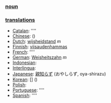 === [[noun]] ===

=== [[translation]]s ===

*[[Catalan]]: [[]] ''''
*[[Chinese]]: [[]] ()
*[[Dutch]]: [[wijsheidstand]] ''m''
*[[Finnish]]: [[viisaudenhammas]]
*[[French]]: [[]] ''''
*[[German]]: [[Weisheitszahn]] ''m''
*[[Indonesian]]: [[]]
*[[Interlingua]]: [[]]
*[[Japanese]]: [[親知らず]] (おやしらず, oya-shirazu)
*[[Korean]]: [[]] [] ()
*[[Polish]]: [[]]
*[[Portuguese]]: [[]] ''''
*[[Spanish]]: [[]] ''''